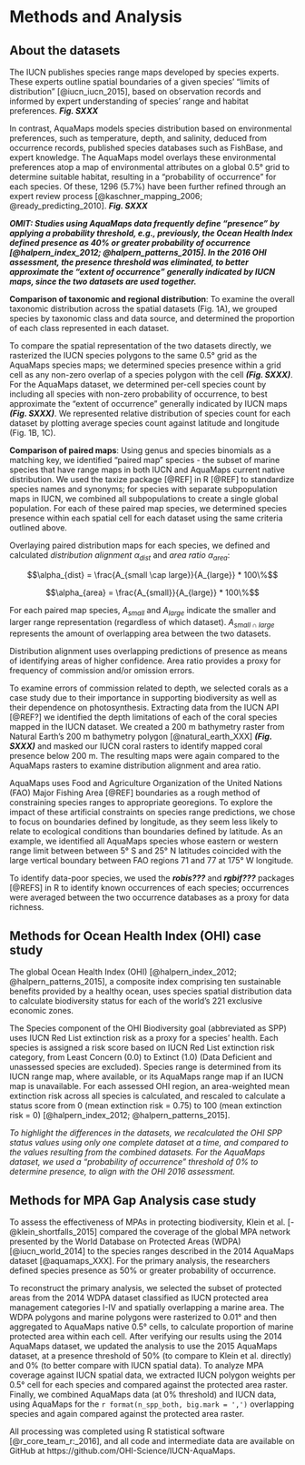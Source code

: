
# Methods and Analysis

## About the datasets

The IUCN publishes species range maps developed by species experts.  These experts outline spatial boundaries of a given species' "limits of distribution" [@iucn_iucn_2015], based on observation records and informed by expert understanding of species' range and habitat preferences.  ___Fig. SXXX___

In contrast, AquaMaps models species distribution based on environmental preferences, such as temperature, depth, and salinity, deduced from occurrence records, published species databases such as FishBase, and expert knowledge.  The AquaMaps model overlays these environmental preferences atop a map of environmental attributes on a global 0.5° grid to determine suitable habitat, resulting in a "probability of occurrence" for each species.  Of these, 1296 (5.7%) have been further refined through an expert review process [@kaschner_mapping_2006; @ready_predicting_2010]. ___Fig. SXXX___

___OMIT: Studies using AquaMaps data frequently define "presence" by applying a probability threshold, e.g., previously, the Ocean Health Index defined presence as 40% or greater probability of occurrence [@halpern_index_2012; @halpern_patterns_2015].  In the 2016 OHI assessment, the presence threshold was eliminated, to better approximate the "extent of occurrence" generally indicated by IUCN maps, since the two datasets are used together.___

__Comparison of taxonomic and regional distribution__:
To examine the overall taxonomic distribution across the spatial datasets (Fig. 1A), we grouped species by taxonomic class and data source, and determined the proportion of each class represented in each dataset.  

To compare the spatial representation of the two datasets directly, we rasterized the IUCN species polygons to the same 0.5° grid as the AquaMaps species maps; we determined species presence within a grid cell as any non-zero overlap of a species polygon with the cell  ___(Fig. SXXX)___.  For the AquaMaps dataset, we determined per-cell species count by including all species with non-zero probability of occurrence, to best approximate the "extent of occurrence" generally indicated by IUCN maps ___(Fig. SXXX)___.  We represented relative distribution of species count for each dataset by plotting average species count against latitude and longitude (Fig. 1B, 1C).

__Comparison of paired maps__:
Using genus and species binomials as a matching key, we identified "paired map" species - the subset of marine species that have range maps in both IUCN and AquaMaps current native distribution.  We used the taxize package [@REF] in R [@REF] to standardize species names and synonyms; for species with separate subpopulation maps in IUCN, we combined all subpopulations to create a single global population.   For each of these paired map species, we determined species presence within each spatial cell for each dataset using the same criteria outlined above.

Overlaying paired distribution maps for each species, we defined and calculated _distribution alignment_ $\alpha_{dist}$ and _area ratio_ $\alpha_{area}$:

$$\alpha_{dist} = \frac{A_{small \cap large}}{A_{large}} * 100\%$$

$$\alpha_{area} = \frac{A_{small}}{A_{large}} * 100\%$$

For each paired map species, $A_{small}$ and $A_{large}$ indicate the smaller and larger range representation (regardless of which dataset).  $A_{small \cap large}$ represents the amount of overlapping area between the two datasets.  

Distribution alignment uses overlapping predictions of presence as means of identifying areas of higher confidence.  Area ratio provides a proxy for frequency of commission and/or omission errors.

To examine errors of commission related to depth, we selected corals as a case study due to their importance in supporting biodiversity as well as their dependence on photosynthesis.  Extracting data from the IUCN API [@REF?] we identified the depth limitations of each of the coral species mapped in the IUCN dataset.  We created a 200 m bathymetry raster from Natural Earth's 200 m bathymetry polygon [@natural_earth_XXX] ___(Fig. SXXX)___ and masked our IUCN coral rasters to identify mapped coral presence below 200 m.  The resulting maps were again compared to the AquaMaps rasters to examine distribution alignment and area ratio.

AquaMaps uses Food and Agriculture Organization of the United Nations (FAO) Major Fishing Area [@REF] boundaries as a rough method of constraining species ranges to appropriate georegions.  To explore the impact of these artificial constraints on species range predictions, we chose to focus on boundaries defined by longitude, as they seem less likely to relate to ecological conditions than boundaries defined by latitude.  As an example, we identified all AquaMaps species whose eastern or western range limit between between 5° S and 25° N latitudes coincided with the large vertical boundary between FAO regions 71 and 77 at 175° W longitude.  

To identify data-poor species, we used the ___robis???___ and ___rgbif???___ packages [@REFS] in R to identify known occurrences of each species; occurrences were averaged between the two occurrence databases as a proxy for data richness.

## Methods for Ocean Health Index (OHI) case study

The global Ocean Health Index (OHI) [@halpern_index_2012; @halpern_patterns_2015], a composite index comprising ten sustainable benefits provided by a healthy ocean, uses species spatial distribution data to calculate biodiversity status for each of the world's 221 exclusive economic zones. 

The Species component of the OHI Biodiversity goal (abbreviated as SPP) uses IUCN Red List extinction risk as a proxy for a species' health.  Each species is assigned a risk score based on IUCN Red List extinction risk category, from Least Concern (0.0) to Extinct (1.0) (Data Deficient and unassessed species are excluded).  Species range is determined from its IUCN range map, where available, or its AquaMaps range map if an IUCN map is unavailable.  For each assessed OHI region, an area-weighted mean extinction risk across all species is calculated, and rescaled to calculate a status score from 0 (mean extinction risk = 0.75) to 100 (mean extinction risk = 0) [@halpern_index_2012; @halpern_patterns_2015].

_To highlight the differences in the datasets, we recalculated the OHI SPP status values using only one complete dataset at a time, and compared to the values resulting from the combined datasets.  For the AquaMaps dataset, we used a "probability of occurrence" threshold of 0% to determine presence, to align with the OHI 2016 assessment._  

## Methods for MPA Gap Analysis case study
To assess the effectiveness of MPAs in protecting biodiversity, Klein et al. [-@klein_shortfalls_2015] compared the coverage of the global MPA network presented by the World Database on Protected Areas (WDPA) [@iucn_world_2014] to the species ranges described in the 2014 AquaMaps dataset [@aquamaps_XXX].  For the primary analysis, the researchers defined species presence as 50% or greater probability of occurrence.

To reconstruct the primary analysis, we selected the subset of protected areas from the 2014 WDPA dataset classified as IUCN protected area management categories I-IV and spatially overlapping a marine area. The WDPA polygons and marine polygons were rasterized to 0.01° and then aggregated to AquaMaps native 0.5° cells, to calculate proportion of marine protected area within each cell.  After verifying our results using the 2014 AquaMaps dataset, we updated the analysis to use the 2015 AquaMaps dataset, at a presence threshold of 50% (to compare to Klein et al. directly) and 0% (to better compare with IUCN spatial data).  To analyze MPA coverage against IUCN spatial data, we extracted IUCN polygon weights per 0.5° cell for each species and compared against the protected area raster.  Finally, we combined AquaMaps data (at 0% threshold) and IUCN data, using AquaMaps for the `r format(n_spp_both, big.mark = ',')` overlapping species and again compared against the protected area raster.

All processing was completed using R statistical software [@r_core_team_r:_2016], and all code and intermediate data are available on GitHub at https://github.com/OHI-Science/IUCN-AquaMaps.